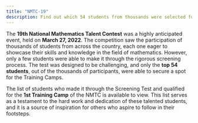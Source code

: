```yaml
---
title: "NMTC-19"
description: Find out which 54 students from thousands were selected for the 1st Training Camps through the NSTC Screening Test held on March 27, 2022.
---
```


The **19th National Mathematics Talent Contest** was a highly anticipated event, held on **March 27, 2022**.
The competition saw the participation of thousands of students from across the country,
each one eager to showcase their skills and knowledge in the field of mathematics. However,
only a few students were able to make it through the rigorous screening process.
The test was designed to be challenging, and only the **top 54 students**, out of the thousands of participants,
were able to secure a spot for the Training Camps.

The list of students who made it through the Screening Test and qualified for the **1st Training Camp** of the NMTC is available to view. This list serves as a testament to the hard work and dedication of these talented students, and it is a source of inspiration for others who aspire to follow in their footsteps.

<GDriveIframe src="https://drive.google.com/file/u/0/d/1F9TfhKxG3Pmkmv4pcrzC3fMn-JzrETYD/preview" />
